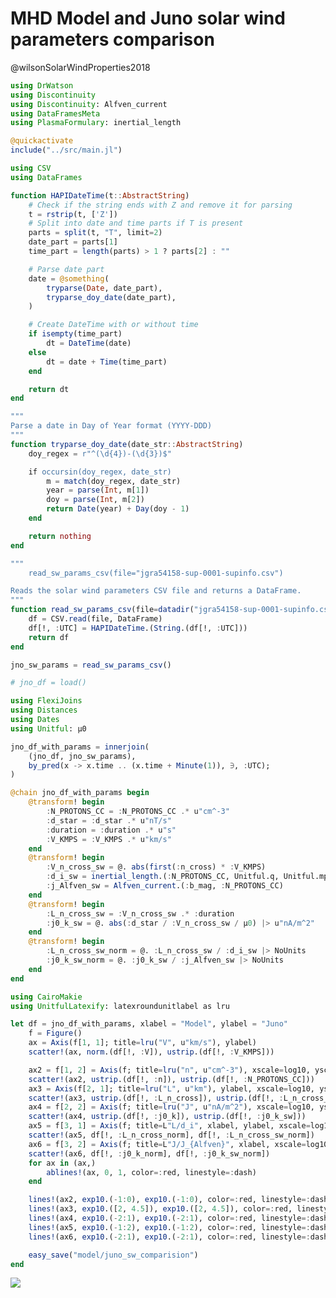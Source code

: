 # MHD Model and Juno solar wind parameters comparison

@wilsonSolarWindProperties2018

```julia
using DrWatson
using Discontinuity
using Discontinuity: Alfven_current
using DataFramesMeta
using PlasmaFormulary: inertial_length

@quickactivate
include("../src/main.jl")
```

```julia
using CSV
using DataFrames

function HAPIDateTime(t::AbstractString)
    # Check if the string ends with Z and remove it for parsing
    t = rstrip(t, ['Z'])
    # Split into date and time parts if T is present
    parts = split(t, "T", limit=2)
    date_part = parts[1]
    time_part = length(parts) > 1 ? parts[2] : ""

    # Parse date part
    date = @something(
        tryparse(Date, date_part),
        tryparse_doy_date(date_part),
    )

    # Create DateTime with or without time
    if isempty(time_part)
        dt = DateTime(date)
    else
        dt = date + Time(time_part)
    end

    return dt
end

"""
Parse a date in Day of Year format (YYYY-DDD)
"""
function tryparse_doy_date(date_str::AbstractString)
    doy_regex = r"^(\d{4})-(\d{3})$"

    if occursin(doy_regex, date_str)
        m = match(doy_regex, date_str)
        year = parse(Int, m[1])
        doy = parse(Int, m[2])
        return Date(year) + Day(doy - 1)
    end

    return nothing
end

"""
    read_sw_params_csv(file="jgra54158-sup-0001-supinfo.csv")

Reads the solar wind parameters CSV file and returns a DataFrame.
"""
function read_sw_params_csv(file=datadir("jgra54158-sup-0001-supinfo.csv"))
    df = CSV.read(file, DataFrame)
    df[!, :UTC] = HAPIDateTime.(String.(df[!, :UTC]))
    return df
end

jno_sw_params = read_sw_params_csv()

# jno_df = load()
```

```julia
using FlexiJoins
using Distances
using Dates
using Unitful: μ0

jno_df_with_params = innerjoin(
    (jno_df, jno_sw_params),
    by_pred(x -> x.time .. (x.time + Minute(1)), ∋, :UTC);
)

@chain jno_df_with_params begin
    @transform! begin
        :N_PROTONS_CC = :N_PROTONS_CC .* u"cm^-3"
        :d_star = :d_star .* u"nT/s"
        :duration = :duration .* u"s"
        :V_KMPS = :V_KMPS .* u"km/s"
    end
    @transform! begin
        :V_n_cross_sw = @. abs(first(:n_cross) * :V_KMPS)
        :d_i_sw = inertial_length.(:N_PROTONS_CC, Unitful.q, Unitful.mp)
        :j_Alfven_sw = Alfven_current.(:b_mag, :N_PROTONS_CC)
    end
    @transform! begin
        :L_n_cross_sw = :V_n_cross_sw .* :duration
        :j0_k_sw = @. abs(:d_star / :V_n_cross_sw / μ0) |> u"nA/m^2"
    end
    @transform! begin
        :L_n_cross_sw_norm = @. :L_n_cross_sw / :d_i_sw |> NoUnits
        :j0_k_sw_norm = @. :j0_k_sw / :j_Alfven_sw |> NoUnits
    end
end
```

```julia
using CairoMakie
using UnitfulLatexify: latexroundunitlabel as lru

let df = jno_df_with_params, xlabel = "Model", ylabel = "Juno"
    f = Figure()
    ax = Axis(f[1, 1]; title=lru("V", u"km/s"), ylabel)
    scatter!(ax, norm.(df[!, :V]), ustrip.(df[!, :V_KMPS]))

    ax2 = f[1, 2] = Axis(f; title=lru("n", u"cm^-3"), xscale=log10, yscale=log10)
    scatter!(ax2, ustrip.(df[!, :n]), ustrip.(df[!, :N_PROTONS_CC]))
    ax3 = Axis(f[2, 1]; title=lru("L", u"km"), ylabel, xscale=log10, yscale=log10)
    scatter!(ax3, ustrip.(df[!, :L_n_cross]), ustrip.(df[!, :L_n_cross_sw]))
    ax4 = f[2, 2] = Axis(f; title=lru("J", u"nA/m^2"), xscale=log10, yscale=log10)
    scatter!(ax4, ustrip.(df[!, :j0_k]), ustrip.(df[!, :j0_k_sw]))
    ax5 = f[3, 1] = Axis(f; title=L"L/d_i", xlabel, ylabel, xscale=log10, yscale=log10)
    scatter!(ax5, df[!, :L_n_cross_norm], df[!, :L_n_cross_sw_norm])
    ax6 = f[3, 2] = Axis(f; title=L"J/J_{Alfven}", xlabel, xscale=log10, yscale=log10)
    scatter!(ax6, df[!, :j0_k_norm], df[!, :j0_k_sw_norm])
    for ax in (ax,)
        ablines!(ax, 0, 1, color=:red, linestyle=:dash)
    end

    lines!(ax2, exp10.(-1:0), exp10.(-1:0), color=:red, linestyle=:dash)
    lines!(ax3, exp10.([2, 4.5]), exp10.([2, 4.5]), color=:red, linestyle=:dash)
    lines!(ax4, exp10.(-2:1), exp10.(-2:1), color=:red, linestyle=:dash)
    lines!(ax5, exp10.(-1:2), exp10.(-1:2), color=:red, linestyle=:dash)
    lines!(ax6, exp10.(-2:1), exp10.(-2:1), color=:red, linestyle=:dash)

    easy_save("model/juno_sw_comparision")
end
```


![](../figures/model/juno_sw_comparision.png)